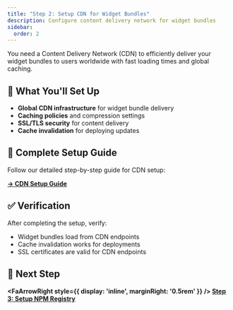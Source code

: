 ```yaml
---
title: "Step 2: Setup CDN for Widget Bundles"
description: Configure content delivery network for widget bundles
sidebar:
  order: 2
---
```



You need a Content Delivery Network (CDN) to efficiently deliver your widget bundles to users worldwide with fast loading times and global caching.

## 🎯 What You'll Set Up

<div class="prose">

- **Global CDN infrastructure** for widget bundle delivery
- **Caching policies** and compression settings
- **SSL/TLS security** for content delivery
- **Cache invalidation** for deploying updates

</div>

## 📖 Complete Setup Guide

Follow our detailed step-by-step guide for CDN setup:

**[→ CDN Setup Guide](/how-to-guides/infrastructure%20setup/cdn-setup/)**

## ✅ Verification

After completing the setup, verify:

<div class="prose">

- Widget bundles load from CDN endpoints
- Cache invalidation works for deployments
- SSL certificates are valid for CDN endpoints

</div>

## 🚀 Next Step

**<FaArrowRight style={{ display: 'inline', marginRight: '0.5rem' }} /> [Step 3: Setup NPM Registry](/tutorials/productionize-your-1fe-instance/npm-registry/)**
